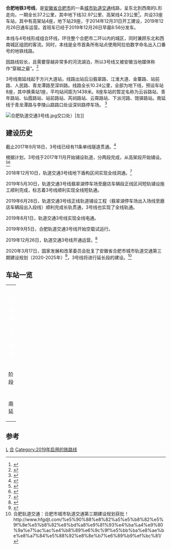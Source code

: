{{noteTA
|G1 =Transport}}
{{Infobox rail system-route
<!--标题部分-->
| name = 合肥轨道交通3号线
| other_name =
| native_name = 
| name_background = 
| box_width = 
<!--色彩部分-->
| color = {{HFM color|3}}
| color2 =
| color3 =
| color4 =
| color5 =
<!--标志部分-->
| logo =
| logo_width =
| logo_alt =
| logo2 =
| logo_width2 =
| logo_alt2 =
| logo_note =
<!--图片部分-->
| image = 合肥轨道交通3号线,幼儿师范站,地上站点.jpg
| image_width =
| image_alt = 
| caption = 合肥轨道交通3号线幼儿师范站
<!--“概览”部分-->
| locale = {{CHN}}[[安徽省|安徽省]][[合肥市|合肥市]][[瑶海区|瑶海区]]、[[庐阳区|庐阳区]]、[[蜀山区|蜀山区]]、[[肥西县|''肥西县'']]
| type = 地铁
| system = [[合肥轨道交通|合肥轨道交通]]
| status = 运营中
| start = [[相城路站|相城路]]
| end = [[幸福坝站|幸福坝]]<br>馆驿路（近期）
| main_stations = [[职教城东站|职教城东]]{{合肥轨道交通线路名|9|9}}<br>[[方庙站|方庙]]{{合肥轨道交通线路名|4|4}}<br>[[合肥站_(合肥轨道交通)|合肥火车站]]{{合肥轨道交通线路名|1|1}}<br>[[一里井站|一里井]]{{合肥轨道交通线路名|8|8}}<br>[[海棠站|海棠]]{{合肥轨道交通线路名|5|5}}<br>[[合肥西站_(合肥轨道交通)|合肥西站]]{{合肥轨道交通线路名|S1|S1}}<br>[[西七里塘站|西七里塘]]{{合肥轨道交通线路名|2|2}}<br>[[洪岗站|洪岗]]{{合肥轨道交通线路名|6|6}}<br>[[图书馆站|图书馆]]{{合肥轨道交通线路名|4|4}}<br>[[繁华大道站|繁华大道]]{{合肥轨道交通线路名|7|7}}
| routes = 
| main_route = 
| secondary_route = 
| branch_route = 
| code_name = 
| routenumber = 
| linenumber = 
| telegraphsign = 
<!--“技术数据”部分-->
| character = 地下、高架
| standard = 
| linelength_km = 37.2
| linelength_mi = 
| linelength = 
| tracklength_km = 
| tracklength_mi = 
| tracklength = 
| operationlength_km = 
| operationlength_mi = 
| operationlength = 
| speed_km/h = 80
| speed_mph = 
| speed = 
| designspeed_km/h = 
| designspeed_mph = 
| designspeed = 
| operationspeed_km/h = 
| operationspeed_mph = 
| operationspeed = 
| tracks = 2条
| tracks_distance = 
| doubletrack = 
| stations = 33个<br>41个（近期）
| station_distance = 
| trainstops1 = 
| trainstops2 = 
| via = 
| gauge = {{标准轨}}
| old_gauge = 
| sleeper = 
| load_gauge = 
| minradius = 
| maxgrade = 
| elevation_m = 
| elevation_ft = 
| elevation = 
| height = 
| racksystem = 
| electrification = 直流1.5kV，钢性悬挂接触网（地下）、架空全补偿链形悬挂接触网（高架）
| electrified_section = 
| block_signal = 
| signalling = 
| depot = [[磨店车辆段|磨店车辆段]]、[[翡翠湖停车场|翡翠湖停车场]]、[[深圳路停车场|''深圳路停车场'']]
| stock = 中车浦镇CIVAS-B型
| fleet_size = 6节[[B型车|B车]]
<!--“营运信息”部分-->
| planopen =
| open = 2019年12月26日 （{{age in years and days|2019|12|26}}）
| yearcommenced = 
| yearcompleted =
| lastextension = 
| gwangyeok = 
| stop_operation = 
| reopen = 
| close = 
|time_first = [[相城路站|相城路]] 6:00<BR>[[幸福坝站|幸福坝]] 6:00
|time_last = [[相城路站|相城路]] 22:15<BR>[[幸福坝站|幸福坝]] 22:15
| daily_ridership = 
| ridership2 = 最大422378人次<sup>（2021年12月31日）</sup><ref>{{Cite web|title=142万人次，合肥轨道线网单日客流创历史新高！|url=https://card.weibo.com/article/m/show/id/2309404720798534336685?ua=Mozilla%2F5.0%20%28Windows%20NT%2010.0%3B%20Win64%3B%20x64%29%20AppleWebKit%2F537.36%20%28KHTML,%20like%20Gecko%29%20Chrome%2F96.0.4664.110%20Safari%2F537.36|access-date=2022-01-01|author=合肥城市轨道交通有限公司|date=2022-01-01|work=card.weibo.com|publisher=合肥轨道交通官方微博|language=zh-cn}}</ref>
| constructor = 
| owner = 
| franchise = 
| operator = [[合肥城市轨道交通有限公司|合肥城市轨道交通有限公司]]
| hq = 
| key_person = 
| website = 
<!--“重要事件”部分-->
| event1label = 
| event1 = 
| event2label = 
| event2 = 
| event3label = 
| event3 = 
<!--“线路图”部分-->
| route_map_title=
| route_map = {{合肥地铁3号线RDT}}
| collapsed=
}}

'''合肥地铁3号线'''，是[[安徽省|安徽省]][[合肥市|合肥市]]的一条[[城市轨道交通|城市轨道交通]]线路，呈东北到西南的L形走向，一期全长37.2公里，其中地下线32.97公里、高架线4.23公里<ref name=ah201911>{{cite web|url=http://www.ah.xinhuanet.com/2019-11/21/c_1125256065.htm|date=2019-11-21|title=合肥轨道交通迈入互联时代|access-date=2019-12-03|archive-date=2020-06-10|archive-url=https://web.archive.org/web/20200610055330/http://www.ah.xinhuanet.com/2019-11/21/c_1125256065.htm|dead-url=no}}</ref>。共设33座车站，其中有高架站4座，地下站29座，于2014年12月31日开工建设，2019年12月26日通车运营。首班车已经于2019年12月26日早晨8:56分发车。

本线与4号线形成组合环线，环住整个合肥市二环以内的城区，同时兼顾东北和西南城区组团的客流。同时，本线是全市首条所有站点使用阿拉伯数字命名出入口番号的地铁线路。

因路线较长，且需要穿越非常多的河流湖泊，所以3号线又被安徽当地媒体称作“穿越之最”。<ref>{{cite web|title=被称“穿越之最”，将7次穿越湖河11次穿越桥梁6次穿越铁路。|url=http://news.hf365.com/system/2016/08/04/015040781.shtml|access-date=2017-09-20|archive-date=2019-05-15|archive-url=https://web.archive.org/web/20190515032013/http://news.hf365.com/system/2016/08/04/015040781.shtml|dead-url=no}}</ref>

3号线南延线起于方兴大道站，线路出站后沿翡翠路、江淮大道、金寨路、站前路、人民路、青龙潭路至深圳路。线路全长10.24公里，全部为地下线，预设车站8座，其中换乘站1座，平均站间距为1438米。8座车站的暂定名称为云谷路站、青年路站、仙霞路站、站前路站、芮祠路站、云霄路站、下派河路、馆驿路站。南延线于青龙潭路与李陵山路路口处设深圳路停车场。 <ref>{{cite web|publisher=合肥轨道交通|title=合肥轨道交通2、3、4号线都将延长|url=http://www.hfgdjt.com/%E5%90%88%E8%82%A5%E8%BD%A8%E9%81%93%E4%BA%A4%E9%80%9A2%E3%80%813%E3%80%814%E5%8F%B7%E7%BA%BF%E9%83%BD%E5%B0%86%E5%BB%B6%E9%95%BF/}}{{Dead link|date=2019年5月 |bot=InternetArchiveBot |fix-attempted=yes }}</ref>

[[File:合肥轨道交通3号线.jpg|thumb]]交口处）|左]]

==建设历史==
截止2017年9月18日，3号线已经有11条单线隧道贯通。<ref>{{cite web|title=3号线已有11条单线隧道贯通|url=http://365jia.cn/news/2017-09-18/CFC075293F22C3BB.html|access-date=2017-09-20|archive-date=2020-07-20|archive-url=https://web.archive.org/web/20200720080059/http://365jia.cn/news/2017-09-18/CFC075293F22C3BB.html|dead-url=no}}</ref>

根据计划，3号线于2017年11月开始铺设轨道，分两段完成，从高架段开始铺设。<ref>{{cite web|title=轨道三号线将铺轨|publisher=中央人民广播电台|url=http://www.cnr.cn/ah/ygkx/20170918/t20170918_523953214.shtml|access-date=2017-09-20|archive-date=2020-06-10|archive-url=https://web.archive.org/web/20200610055702/http://www.cnr.cn/ah/ygkx/20170918/t20170918_523953214.shtml|dead-url=no}}</ref><ref>{{cite web|title=合肥轨道交通三号线将开始铺设正线轨道|url=http://news.hf365.com/system/2017/09/18/015378401.shtml|access-date=2017-09-20|archive-date=2019-05-15|archive-url=https://web.archive.org/web/20190515175300/http://news.hf365.com/system/2017/09/18/015378401.shtml|dead-url=no}}</ref>

2018年12月10日，轨道交通3号线地下盾构区间实现全线洞通。<ref>{{Cite web|url=http://www.hfgdjt.com/我市轨道交通3号线地下盾构区间全线洞通/|title=我市轨道交通3号线地下盾构区间全线洞通|accessdate=|author=|date=|publisher=}}{{Dead link|date=2019年10月 |bot=InternetArchiveBot |fix-attempted=yes }}</ref>

2019年5月30日，轨道交通3号线翡翠湖停车场至磨店车辆段正线区间短轨铺设施工顺利完成，标志着3号线顺利实现全线短轨通。

2019年6月28日，轨道交通3号线正线轨道铺设工程（翡翠湖停车场出入场线至磨店车辆段出入段线）顺利完成长轨贯通，3号线也实现了全线轨通。

2019年8月1日，轨道交通3号线实现全线电通。

2019年9月5日，合肥轨道交通3号线开始空载试运行。

2019年12月26日，轨道交通3号线开通运营。<ref>{{cite web |title=合肥3号线开通首日迎客12.4384万乘次 |url=http://news.163.com/19/1227/16/F1DTM75B00019K82.html |website=news.163.com |publisher=网易新闻 |accessdate=2019-12-28 |archive-url=https://web.archive.org/web/20191228114901/http://news.163.com/19/1227/16/F1DTM75B00019K82.html |archive-date=2019-12-28 |dead-url=yes }}</ref>

2020年3月17日，国家发展和改革委员会批复了安徽省合肥市城市轨道交通第三期建设规划（2020-2025年）<ref>{{cite web|title=国家发展改革委关于安徽省合肥市城市轨道交通 第三期建设规划（2020-2025年）的批复 发改基础〔2020〕431号|url=https://www.ndrc.gov.cn/xxgk/zcfb/tz/202003/t20200326_1224164.html|website=ndrc.gov.cn/|publisher=国家发展改革委|accessdate=2020-03-26|archive-date=2020-06-10|archive-url=https://web.archive.org/web/20200610055426/https://www.ndrc.gov.cn/xxgk/zcfb/tz/202003/t20200326_1224164.html|dead-url=no}}</ref>，3号线将进行延长段的建设。<ref>合肥轨道交通：合肥市城市轨道交通第三期建设规划获批！http://www.hfgdjt.com/%e5%90%88%e8%82%a5%e5%b8%82%e5%9f%8e%e5%b8%82%e8%bd%a8%e9%81%93%e4%ba%a4%e9%80%9a%e7%ac%ac%e4%b8%89%e6%9c%9f%e5%bb%ba%e8%ae%be%e8%a7%84%e5%88%92%e8%8e%b7%e6%89%b9%ef%bc%81/{{Dead link|date=2020年6月 |bot=InternetArchiveBot |fix-attempted=yes }}</ref>

== 车站一览 ==
{| class="wikitable" align=center border=1 width=100%
|-  style="text-align:center; background:{{合肥轨道交通识别色|3}};"
| colspan = 9 | <span style="color:white;">'''合肥轨道交通3号线'''</span>
|-
!style="width: 1em; border-bottom:solid 3px {{合肥轨道交通识别色|3}};"|阶段
!style="width: 8em; border-bottom:solid 3px {{合肥轨道交通识别色|3}};"|站名
!style="border-bottom:solid 3px {{合肥轨道交通识别色|3}};"|换乘路线
!style="width: 4em; border-bottom:solid 3px {{合肥轨道交通识别色|3}};"|所在地
!style="width: 12em; border-bottom:solid 3px {{合肥轨道交通识别色|3}};"|车站形式
!style="width: 10em; border-bottom:solid 3px {{合肥轨道交通识别色|3}};"|开门方向
|-
| rowspan="33" |
| align="center" |[[相城路站|相城路]]
|
| align="center"  rowspan="13" |[[瑶海区|瑶海区]]
| align="center" |地上三层岛式
| align="center" |左侧开门
|-
| align="center" |[[职教城东站|职教城东]]
| align="center" |{{合肥轨道交通线路名|9|9号线}}（规划）
| align="center" |地上三层岛式
| align="center" |左侧开门
|-
| align="center" |[[职教城站|职教城]]
|
| align="center" |地上三层岛式
| align="center" |左侧开门
|-
| align="center" |[[幼儿师范站|幼儿师范]]
|
| align="center" |地上三层岛式
| align="center" |左侧开门
|-
| align="center" |[[文浍苑站|文浍苑]]
|
| align="center" |地下二层岛式
| align="center" |左侧开门
|-
| align="center" |[[勤劳村站|勤劳村]]
|
| align="center" |地下二层岛式
| align="center" |左侧开门
|-
| align="center" |[[新海大道站|新海大道]]
|
| align="center" |地下二层岛式
| align="center" |左侧开门
|-
| align="center" |[[窦桥湾站|窦桥湾]]
|
| align="center" |地下二层岛式
| align="center" |左侧开门
|-
| align="center" |[[方庙站|方庙]]
| align="center" |{{合肥轨道交通线路名|4|4号线}}
| align="center" |地下二层岛式
| align="center" |左侧开门
|-
| align="center" |[[竹丝滩站|竹丝滩]]
|
| align="center" |地下二层岛式
| align="center" |左侧开门
|-
| align="center" |[[合肥火车站_(合肥轨道交通)|合肥火车站]]
| align="center" |{{合肥轨道交通线路名|1|1号线}}
| align="center" |地下二层岛式
| align="center" |左侧开门
|-
| align="center" |[[鸭林冲站|鸭林冲]]
|
| align="center" |地下二层岛式
| align="center" |左侧开门
|-
| align="center" |[[淮南路站|淮南路]]
|
| align="center" |地下二层岛式
| align="center" |左侧开门
|-
| align="center" |[[一里井站|一里井]]
| align="center" |{{合肥轨道交通线路名|8|8号线}}（在建）
| align="center"  rowspan="5" |[[庐阳区|庐阳区]]
| align="center" |地下二层岛式
| align="center" |左侧开门
|-
| align="center" |[[海棠站|海棠]]
| align="center" |{{合肥轨道交通线路名|5|5号线}}（在建）
| align="center" |地下二层岛式
| align="center" |左侧开门
|-
| align="center" |[[郑河站|郑河]]
|
| align="center" |地下二层岛式
| align="center" |左侧开门
|-
| align="center" |[[四泉桥站|四泉桥]]
|
| align="center" |地下二层岛式
| align="center" |左侧开门
|-
| align="center" |[[杏花村站_(合肥)|杏花村]]
| align="center" |{{合肥轨道交通线路名|12|12号线}}（规划）
| align="center" |地下二层岛式
| align="center" |左侧开门
|-
| align="center" |[[合肥西站_(合肥轨道交通)|合肥西站]]
| align="center" |{{合肥轨道交通线路名|10|10号线}}（规划） {{合肥轨道交通线路名|S1|S1号线}}（在建）
| align="center"  rowspan="14" |[[蜀山区|蜀山区]]
| align="center" |地下二层岛式
| align="center" |左侧开门
|-
| align="center" |[[南新庄站_(合肥市)|南新庄]]
|
| align="center" |地下二层岛式
| align="center" |左侧开门
|-
| align="center" |[[西七里塘站|西七里塘]]
| align="center" |{{合肥轨道交通线路名|2|2号线}}
| align="center" |地下三层岛式
| align="center" |左侧开门
|-
| align="center" |[[国防科技大学站|国防科技大学]]
| align="center" |
| align="center" |地下二层岛式
| align="center" |左侧开门
|-
| align="center" |[[洪岗站|洪岗]]
| align="center" |{{合肥轨道交通线路名|6|6号线}}（在建）
| align="center" |地下二层岛式
| align="center" |左侧开门
|-
| align="center" |[[市政务中心站|市政务中心]]
|
| align="center" |地下二层岛式
| align="center" |左侧开门
|-
| align="center" |[[合肥大剧院站|合肥大剧院]]
|
| align="center" |地下三层岛式
| align="center" |左侧开门
|-
| align="center" |[[图书馆站|图书馆]]
| align="center" |{{合肥轨道交通线路名|4|4号线}}
| align="center" |地下二层岛式
| align="center" |左侧开门
|-
| align="center" |[[省博物院站|省博物院]]
|
| align="center" |地下二层岛式
| align="center" |左侧开门
|-
| align="center" |[[安医大二附院站|安医大二附院]]
|
| align="center" |地下二层岛式
| align="center" |左侧开门
|-
| align="center" |[[繁华大道站|繁华大道]]
| align="center" |{{合肥轨道交通线路名|7|7号线}}（在建）
| align="center" |地下二层岛式
| align="center" |左侧开门
|-
| align="center" |[[大学城北站_(合肥)|大学城北]]
|
| align="center" |地下二层岛式
| align="center" |左侧开门
|-
| align="center" |[[工大翡翠湖校区站|工大翡翠湖校区]]
|
| align="center" |地下二层岛式
| align="center" |左侧开门
|-
| align="center" |[[安大磬苑校区站|安大磬苑校区]]
|
| align="center" |地下二层岛式
| align="center" |左侧开门
|-
| align="center" |[[幸福坝站|幸福坝]]
|
| rowspan="9" align="center" |[[肥西县|肥西县]]
| align="center" |地下二层岛式
| align="center" |左侧开门
|-
| rowspan="8" align="center" |南延
| align="center" |云谷路
|
| align="center" |地下二层岛式
| align="center" |
|-
| align="center" |青年路
|
| align="center" |地下二层岛式
| align="center" |
|-
| align="center" |仙霞路
|
| align="center" |地下二层岛式
| align="center" |
|-
| align="center" |站前路
| align="center" |{{合肥轨道交通线路名|9|9号线}}（规划） {{合肥轨道交通线路名|15|15号线}}（规划）
| align="center" |地下二层岛式
| align="center" |
|-
| align="center" |芮祠路
|
| align="center" |地下二层岛式
| align="center" |
|-
| align="center" |云霄路
|
| align="center" |地下二层岛式
| align="center" |
|-
| align="center" |下派河路
| align="center" |{{合肥轨道交通线路名|15|15号线}}（规划）
| align="center" |地下二层岛式
| align="center" |
|-
| align="center" |馆驿路
| align="center" |
| align="center" |地下一层、地面站厅岛式
| align="center" |
|}

==参考==
<references />

{{合肥轨道交通线路}}
{{合肥地铁车站}}
{{合肥轨道交通3号线车站}}
[[Category:合肥轨道交通|L]]
[[Category:中国城市轨道交通路线|合]]
[[Category:2019年启用的铁路线|Category:2019年启用的铁路线]]